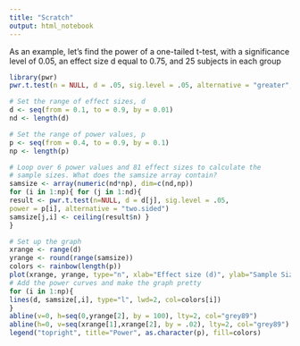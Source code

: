 ```yaml
---
title: "Scratch"
output: html_notebook
---
```

As an example, let’s find the power of a one-tailed t-test, with a significance level of 0.05, an effect size d equal to 0.75, and 25 subjects in each group
  

```r
library(pwr)
pwr.t.test(n = NULL, d = .05, sig.level = .05, alternative = "greater", power = .9 )

```
```r
# Set the range of effect sizes, d
d <- seq(from = 0.1, to = 0.9, by = 0.01) 
nd <- length(d)

# Set the range of power values, p
p <- seq(from = 0.4, to = 0.9, by = 0.1) 
np <- length(p)

# Loop over 6 power values and 81 effect sizes to calculate the
# sample sizes. What does the samsize array contain?
samsize <- array(numeric(nd*np), dim=c(nd,np))
for (i in 1:np){ for (j in 1:nd){
result <- pwr.t.test(n=NULL, d = d[j], sig.level = .05,
power = p[i], alternative = "two.sided")
samsize[j,i] <- ceiling(result$n) }
}

# Set up the graph
xrange <- range(d)
yrange <- round(range(samsize)) 
colors <- rainbow(length(p))
plot(xrange, yrange, type="n", xlab="Effect size (d)", ylab="Sample Size (n)", las = 1)
# Add the power curves and make the graph pretty
for (i in 1:np){
lines(d, samsize[,i], type="l", lwd=2, col=colors[i])
}
abline(v=0, h=seq(0,yrange[2], by = 100), lty=2, col="grey89")
abline(h=0, v=seq(xrange[1],xrange[2], by = .02), lty=2, col="grey89")
legend("topright", title="Power", as.character(p), fill=colors)
```

